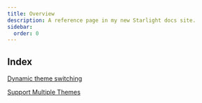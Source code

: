 ```yaml
---
title: Overview
description: A reference page in my new Starlight docs site.
sidebar:
  order: 0
---
```


## Index
[Dynamic theme switching](/design-engineering/tailwind/dynamic-theme-switching)

[Support Multiple Themes](/design-engineering/tailwind/support-multiple-themes)